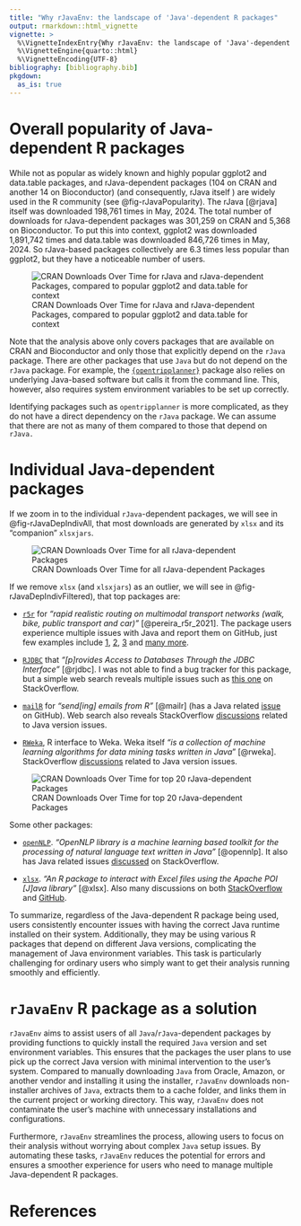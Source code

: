 ```yaml
---
title: "Why rJavaEnv: the landscape of 'Java'-dependent R packages"
output: rmarkdown::html_vignette
vignette: >
  %\VignetteIndexEntry{Why rJavaEnv: the landscape of 'Java'-dependent R packages}
  %\VignetteEngine{quarto::html}
  %\VignetteEncoding{UTF-8}
bibliography: [bibliography.bib]
pkgdown:
  as_is: true
---
```



# Overall popularity of Java-dependent R packages

While not as popular as widely known and highly popular ggplot2 and data.table packages, and rJava-dependent packages (104 on CRAN and another 14 on Bioconductor) (and consequently, rJava itself ) are widely used in the R community (see @fig-rJavaPopularity). The rJava [@rjava] itself was downloaded 198,761 times in May, 2024. The total number of downloads for rJava-dependent packages was 301,259 on CRAN and 5,368 on Bioconductor. To put this into context, ggplot2 was downloaded 1,891,742 times and data.table was downloaded 846,726 times in May, 2024. So rJava-based packages collectively are 6.3 times less popular than ggplot2, but they have a noticeable number of users.

![CRAN Downloads Over Time for rJava and rJava-dependent Packages, compared to popular ggplot2 and data.table for context](media/images/rJavaPopularity.png){#fig-rJavaPopularity}

Note that the analysis above only covers packages that are available on CRAN and Bioconductor and only those that explicitly depend on the `rJava` package. There are other packages that use `Java` but do not depend on the `rJava` package. For example, the [`{opentripplanner}`](https://github.com/ropensci/opentripplanner){target="_blank"} package also relies on underlying Java-based software but calls it from the command line. This, however, also requires system environment variables to be set up correctly.

Identifying packages such as `opentripplanner` is more complicated, as they do not have a direct dependency on the `rJava` package. We can assume that there are not as many of them compared to those that depend on `rJava.`


# Individual Java-dependent packages

If we zoom in to the individual `rJava`-dependent packages, we will see in @fig-rJavaDepIndivAll, that most downloads are generated by `xlsx` and its "companion" `xlsxjars`.

![CRAN Downloads Over Time for all rJava-dependent Packages](media/images/rJavaDepIndivAll.png){#fig-rJavaDepIndivAll}

If we remove `xlsx` (and `xlsxjars`) as an outlier, we will see in @fig-rJavaDepIndivFiltered), that top packages are:

- [`r5r`](https://github.com/ipeaGIT/r5r){target="_blank"} for *"rapid realistic routing on multimodal transport networks (walk, bike, public transport and car)"* [@pereira_r5r_2021]. The package users experience multiple issues with Java and report them on GitHub, just few examples include [1](https://github.com/ipeaGIT/r5r/issues/372){target="_blank"}, [2](https://github.com/ipeaGIT/r5r/issues/374){target="_blank"}, [3](https://github.com/ipeaGIT/r5r/issues/338){target="_blank"} and [many more](https://github.com/ipeaGIT/r5r/issues){target="_blank"}.

- [`RJDBC`](https://www.rforge.net/RJDBC/){target="_blank"} that *"[p]rovides Access to Databases Through the JDBC Interface"* [@rjdbc]. I was not able to find a bug tracker for this package, but a simple web search reveals multiple issues such as [this one](https://stackoverflow.com/questions/45338197/r-cannot-find-java-home-when-using-java-jdk-1-8-rjava-wont-work){target="_blank"} on StackOverflow.

- [`mailR`](https://github.com/rpremrajGit/mailR){target="_blank"} for *"send[ing] emails from R"* [@mailr]  (has a Java related [issue](https://github.com/rpremrajGit/mailR/issues/9){target="_blank"} on GitHub). Web search also reveals StackOverflow [discussions](https://stackoverflow.com/questions/61871960/r-mailr-package-not-loading-java){target="_blank"} related to Java version issues.

 - [`RWeka`](https://doi.org/10.32614/CRAN.package.RWeka){target="_blank"}, R interface to Weka. Weka itself *"is a collection of machine learning algorithms for data mining tasks written in Java*" [@rweka]. StackOverflow [discussions](https://stackoverflow.com/questions/40752070/issues-installing-rweka){target="_blank"} related to Java version issues.


![CRAN Downloads Over Time for top 20 rJava-dependent Packages](media/images/rJavaDepIndivFiltered.png){#fig-rJavaDepIndivFiltered}

Some other packages:

- [`openNLP`](https://doi.org/10.32614/CRAN.package.openNLP){target="_blank"}. *"OpenNLP library is a machine learning based toolkit for the processing of natural language text written in Java"* [@opennlp]. It also has Java related issues [discussed](https://stackoverflow.com/questions/37014340/installing-r-package-opennlp-in-r){target="_blank"} on StackOverflow.

- [`xlsx`](https://github.com/colearendt/xlsx){target="_blank"}. *"An R package to interact with Excel files using the Apache POI [J]ava library"* [@xlsx]. Also many discussions on both [StackOverflow](https://stackoverflow.com/questions/62012760/r-xlsx-package-can-not-be-used){target="_blank"} and [GitHub](https://github.com/colearendt/xlsx/issues/183){target="_blank"}.


To summarize, regardless of the Java-dependent R package being used, users consistently encounter issues with having the correct Java runtime installed on their system. Additionally, they may be using various R packages that depend on different Java versions, complicating the management of Java environment variables. This task is particularly challenging for ordinary users who simply want to get their analysis running smoothly and efficiently.

# `rJavaEnv` R package as a solution

`rJavaEnv` aims to assist users of all `Java`/`rJava`-dependent packages by providing functions to quickly install the required `Java` version and set environment variables. This ensures that the packages the user plans to use pick up the correct Java version with minimal intervention to the user's system. Compared to manually downloading `Java` from Oracle, Amazon, or another vendor and installing it using the installer, `rJavaEnv` downloads non-installer archives of `Java`, extracts them to a cache folder, and links them in the current project or working directory. This way, `rJavaEnv` does not contaminate the user's machine with unnecessary installations and configurations.

Furthermore, `rJavaEnv` streamlines the process, allowing users to focus on their analysis without worrying about complex `Java` setup issues. By automating these tasks, `rJavaEnv` reduces the potential for errors and ensures a smoother experience for users who need to manage multiple Java-dependent R packages.

# References

::: {#refs}
:::

